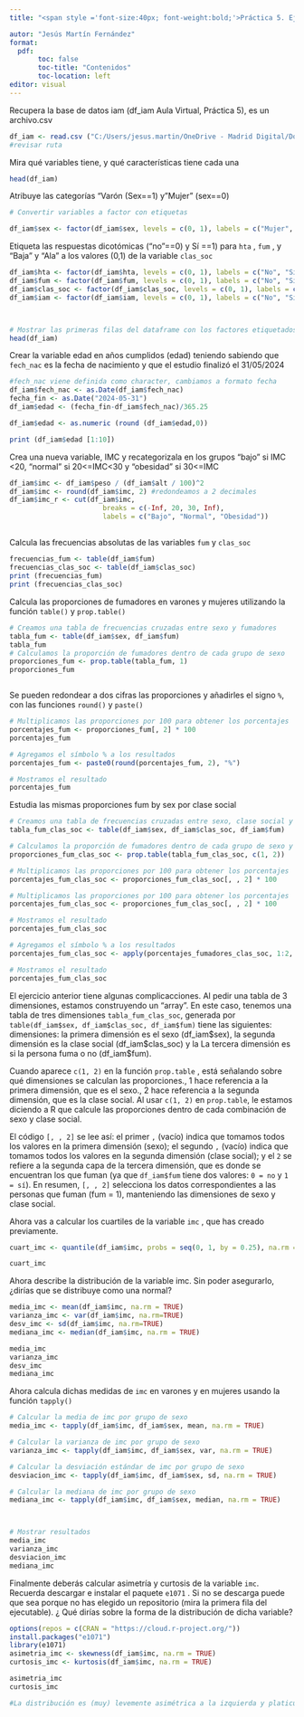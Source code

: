 ```yaml
---
title: "<span style ='font-size:40px; font-weight:bold;'>Práctica 5. Ejercicios</span>" 

autor: "Jesús Martín Fernández"
format: 
  pdf:
       toc: false
       toc-title: "Contenidos"
       toc-location: left
editor: visual
---
```


Recupera la base de datos iam (df_iam Aula Virtual, Práctica 5), es un archivo.csv

```r
df_iam <- read.csv ("C:/Users/jesus.martin/OneDrive - Madrid Digital/Docente/Introducción a la AP/Curso 2024_25/Bioestadística 1/Prácticas/Práctica 5/df_iam.csv")
#revisar ruta
```

Mira qué variables tiene, y qué características tiene cada una

```r
head(df_iam)
```

Atribuye las categorías "Varón (Sex==1) y "Mujer" (sex==0)

```r


# Convertir variables a factor con etiquetas

df_iam$sex <- factor(df_iam$sex, levels = c(0, 1), labels = c("Mujer", "Varón"))

```

Etiqueta las respuestas dicotómicas ("no"==0) y Sí ==1) para `hta` , `fum` , y "Baja" y "Ala" a los valores (0,1) de la variable `clas_soc`

```r
df_iam$hta <- factor(df_iam$hta, levels = c(0, 1), labels = c("No", "Sí"))
df_iam$fum <- factor(df_iam$fum, levels = c(0, 1), labels = c("No", "Sí"))
df_iam$clas_soc <- factor(df_iam$clas_soc, levels = c(0, 1), labels = c("Baja", "Alta"))
df_iam$iam <- factor(df_iam$iam, levels = c(0, 1), labels = c("No", "Sí"))



# Mostrar las primeras filas del dataframe con los factores etiquetados
head(df_iam)
```

Crear la variable edad en años cumplidos (edad) teniendo sabiendo que `fech_nac` es la fecha de nacimiento y que el estudio finalizó el 31/05/2024

```r
#fech_nac viene definida como character, cambiamos a formato fecha
df_iam$fech_nac <- as.Date(df_iam$fech_nac)
fecha_fin <- as.Date("2024-05-31")
df_iam$edad <- (fecha_fin-df_iam$fech_nac)/365.25

df_iam$edad <- as.numeric (round (df_iam$edad,0))

print (df_iam$edad [1:10])


```

Crea una nueva variable, IMC y recategorizala en los grupos "bajo" si IMC \<20, "normal" si 20\<=IMC\<30 y "obesidad" si 30\<=IMC

```r

df_iam$imc <- df_iam$peso / (df_iam$alt / 100)^2
df_iam$imc <- round(df_iam$imc, 2) #redondeamos a 2 decimales
df_iam$imc_r <- cut(df_iam$imc,
                       breaks = c(-Inf, 20, 30, Inf),
                       labels = c("Bajo", "Normal", "Obesidad"))

```

## 

Calcula las frecuencias absolutas de las variables `fum` y `clas_soc`

```r
frecuencias_fum <- table(df_iam$fum)
frecuencias_clas_soc <- table(df_iam$clas_soc)
print (frecuencias_fum)
print (frecuencias_clas_soc)
```

Calcula las proporciones de fumadores en varones y mujeres utilizando la función `table()` y `prop.table()`

```r
# Creamos una tabla de frecuencias cruzadas entre sexo y fumadores
tabla_fum <- table(df_iam$sex, df_iam$fum)
tabla_fum
# Calculamos la proporción de fumadores dentro de cada grupo de sexo
proporciones_fum <- prop.table(tabla_fum, 1)
proporciones_fum



```

Se pueden redondear a dos cifras las proporciones y añadirles el signo `%`, con las funciones `round()` y `paste()`

```r
# Multiplicamos las proporciones por 100 para obtener los porcentajes
porcentajes_fum <- proporciones_fum[, 2] * 100
porcentajes_fum

# Agregamos el símbolo % a los resultados
porcentajes_fum <- paste0(round(porcentajes_fum, 2), "%")

# Mostramos el resultado
porcentajes_fum
```

Estudia las mismas proporciones fum by sex por clase social

```r
# Creamos una tabla de frecuencias cruzadas entre sexo, clase social y fumadores
tabla_fum_clas_soc <- table(df_iam$sex, df_iam$clas_soc, df_iam$fum)

# Calculamos la proporción de fumadores dentro de cada grupo de sexo y clase social
proporciones_fum_clas_soc <- prop.table(tabla_fum_clas_soc, c(1, 2))

# Multiplicamos las proporciones por 100 para obtener los porcentajes
porcentajes_fum_clas_soc <- proporciones_fum_clas_soc[, , 2] * 100

# Multiplicamos las proporciones por 100 para obtener los porcentajes
porcentajes_fum_clas_soc <- proporciones_fum_clas_soc[, , 2] * 100

# Mostramos el resultado
porcentajes_fum_clas_soc

# Agregamos el símbolo % a los resultados
porcentajes_fum_clas_soc <- apply(porcentajes_fumadores_clas_soc, 1:2, function(x) paste0(round(x, 2), "%"))

# Mostramos el resultado
porcentajes_fum_clas_soc
```

El ejercicio anterior tiene algunas complicacciones. Al pedir una tabla de 3 dimensiones, estamos construyendo un "array". En este caso, tenemos una tabla de tres dimensiones `tabla_fum_clas_soc`, generada por `table(df_iam$sex, df_iam$clas_soc, df_iam$fum)` tiene las siguientes: dimensiones: la primera dimensión es el sexo (df_iam\$sex), la segunda dimensión es la clase social (df_iam\$clas_soc) y la La tercera dimensión es si la persona fuma o no (df_iam\$fum).

Cuando aparece `c(1, 2)` en la función `prop.table` , está señalando sobre qué dimensiones se calculan las proporciones., 1 hace referencia a la primera dimensión, que es el sexo., 2 hace referencia a la segunda dimensión, que es la clase social. Al usar `c(1, 2)` en `prop.table`, le estamos diciendo a R que calcule las proporciones dentro de cada combinación de sexo y clase social.

El código `[, , 2]` se lee así: el primer `,` (vacío) indica que tomamos todos los valores en la primera dimensión (sexo); el segundo `,` (vacío) indica que tomamos todos los valores en la segunda dimensión (clase social); y el `2` se refiere a la segunda capa de la tercera dimensión, que es donde se encuentran los que fuman (ya que `df_iam$fum` tiene dos valores: `0 = no` y `1 = sí`). En resumen, `[, , 2]` selecciona los datos correspondientes a las personas que fuman (fum = 1), manteniendo las dimensiones de sexo y clase social.

Ahora vas a calcular los cuartiles de la variable `imc` , que has creado previamente.

```r
cuart_imc <- quantile(df_iam$imc, probs = seq(0, 1, by = 0.25), na.rm = TRUE)

cuart_imc
```

Ahora describe la distribución de la variable imc. Sin poder asegurarlo, ¿dirías que se distribuye como una normal?

```r

media_imc <- mean(df_iam$imc, na.rm = TRUE)
varianza_imc <- var(df_iam$imc, na.rm=TRUE)
desv_imc <- sd(df_iam$imc, na.rm=TRUE)
mediana_imc <- median(df_iam$imc, na.rm = TRUE)

media_imc 
varianza_imc 
desv_imc 
mediana_imc

```

Ahora calcula dichas medidas de `imc` en varones y en mujeres usando la función `tapply()`

```r

# Calcular la media de imc por grupo de sexo
media_imc <- tapply(df_iam$imc, df_iam$sex, mean, na.rm = TRUE)

# Calcular la varianza de imc por grupo de sexo
varianza_imc <- tapply(df_iam$imc, df_iam$sex, var, na.rm = TRUE)

# Calcular la desviación estándar de imc por grupo de sexo
desviacion_imc <- tapply(df_iam$imc, df_iam$sex, sd, na.rm = TRUE)

# Calcular la mediana de imc por grupo de sexo
mediana_imc <- tapply(df_iam$imc, df_iam$sex, median, na.rm = TRUE)



# Mostrar resultados
media_imc
varianza_imc
desviacion_imc
mediana_imc

```

Finalmente deberás calcular asimetría y curtosis de la variable `imc`. Recuerda descargar e instalar el paquete `e1071` . Si no se descarga puede que sea porque no has elegido un repositorio (mira la primera fila del ejecutable). ¿ Qué dirías sobre la forma de la distribución de dicha variable?

```r
options(repos = c(CRAN = "https://cloud.r-project.org/"))
install.packages("e1071")
library(e1071) 
asimetria_imc <- skewness(df_iam$imc, na.rm = TRUE) 
curtosis_imc <- kurtosis(df_iam$imc, na.rm = TRUE) 

asimetria_imc
curtosis_imc

#La distribución es (muy) levemente asimétrica a la izquierda y platicúrtica


```
